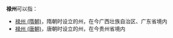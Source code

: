 '''禄州'''可以指：

*[[禄州_(隋朝)|禄州 (隋朝)]]，隋朝时设立的州，在今广西壮族自治区、广东省境内
*[[禄州_(唐朝)|禄州 (唐朝)]]，唐朝时设立的州，在今贵州省境内

{{Disambig|L|cat=二字中国州名消歧义}}